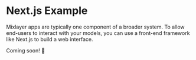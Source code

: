 # Next.js Example

Mixlayer apps are typically one component of a broader system. To allow end-users to interact with your models, you can use a front-end framework like Next.js to build a web interface.

Coming soon! 🚧

